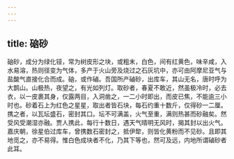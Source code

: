 ```yaml
---
---
---
```

title: 硇砂
---



硇砂，成分为绿化铔，常为树皮形之块，或粗末，白色，间有红黄色，味辛咸，入水易溶，热则径变为气体，多产于火山旁及烧过之石灰坑中，亦可由阿摩尼亚气与盐酸气直接化合而成。硇，或作磠。吾国所产磠砂，出库车，其山无名，唐时呼为大鹊山。山极热，夜望之，有光如列灯。取砂者，春夏不敢近，然虽极冷时，必去衣，以一皮裹其身，仅露两目，入洞凿之，一二小时即出，而皮已焦，不能逾三小时也。砂着石上为红色之星星，取出者皆石块，每石约重十数斤，仅得砂一二厘。携之者，以瓦坛盛石，密封其口。坛不可满盖，火气至重，满则热甚而砂融矣。然受风受潮湿亦融。贾人携此，每行十数日，遇天气晴明无风时，揭其封以出火气。嘉庆朝，徐星伯过库车，曾携数石密封之，抵伊犂，则皆化黄粉而不见砂。且即其地觅之，亦不易得。惟白色成块者不化，乃其下等也，然可及远，内地所谓磠砂者此耳。